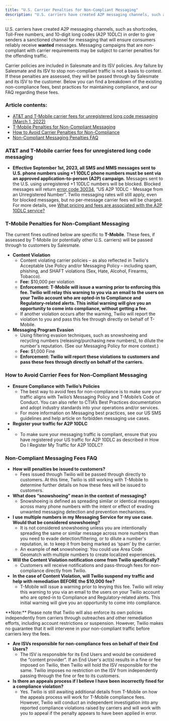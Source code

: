 ```yaml
---
title: "U.S. Carrier Penalties for Non-Compliant Messaging"
description: "U.S. carriers have created A2P messaging channels, such as shortcodes, Toll-Free numbers, and 10-digit long codes (A2P 10DLC) in order to give senders..."
---
```


U.S. carriers have created A2P messaging channels, such as shortcodes, Toll-Free numbers, and 10-digit long codes (A2P 10DLC) in order to give senders a sanctioned channel for messaging that will ensure consumers reliably receive **wanted** messages. Messaging campaigns that are non-compliant with carrier requirements may be subject to carrier penalties for the offending traffic.

Carrier policies are included in Salesmate and its ISV policies. Any failure by Salesmate and its ISV to stop non-compliant traffic is not a basis to contest. If these penalties are assessed, they will be passed through by Salesmate and its ISV to the customer. Below you can find a breakdown of the existing non-compliance fees, best practices for maintaining compliance, and our FAQ regarding these fees.

### Article contents:

*   [AT&T and T-Mobile carrier fees for unregistered long code messaging (March 1, 2022)](https://support.salesmate.io/hc/en-us/articles/22591280162329-U-S-Carrier-Penalties-for-Non-Compliant-Messaging#h_01H9MXFGQN8WFRW1GNN6GBPDQA)
*   [T-Mobile Penalties for Non-Compliant Messaging](https://support.salesmate.io/hc/en-us/articles/22591280162329-U-S-Carrier-Penalties-for-Non-Compliant-Messaging#h_01H9MXFSNDVM9DQ7CKP8K58N0D)
*   [How to Avoid Carrier Penalties for Non-Compliance](https://support.salesmate.io/hc/en-us/articles/22591280162329-U-S-Carrier-Penalties-for-Non-Compliant-Messaging#h_01H9MXG46KWP46GQFGJE8QTN5W)
*   [Non-Compliant Messaging Penalties FAQ](https://support.salesmate.io/hc/en-us/articles/22591280162329-U-S-Carrier-Penalties-for-Non-Compliant-Messaging#h_01H9MXGDG3ME8VZHSG1R81GFWS)

### **AT&T and T-Mobile carrier fees for unregistered long code messaging**

*   **Effective September 1st, 2023, all SMS and MMS messages sent to U.S. phone numbers using +1 10DLC phone numbers must be sent via an approved application-to-person (A2P) campaign.** Messages sent to the U.S. using unregistered +1 10DLC numbers will be blocked. Blocked messages will return [error code 30034](https://www.twilio.com/docs/api/errors/30034), “US A2P 10DLC - Message from an Unregistered Number”. Twilio messaging rates will still apply, even for blocked messages, but no per-message carrier fees will be charged. For more details, see [What pricing and fees are associated with the A2P 10DLC service?](https://support.salesmate.io/knowledge/articles/22590649559065/en-us?brand_id=1467849)

### **T-Mobile Penalties for Non-Compliant Messaging**

The current fines outlined below are specific to **T-Mobile**. These fees, if assessed by T-Mobile (or potentially other U.S. carriers) will be passed through to customers by Salesmate.

*   **Content Violation**
    *   Content violating carrier policies – as also reflected in Twilio's Acceptable Use Policy and/or Messaging Policy – including spam, phishing, and SHAFT violations (Sex, Hate, Alcohol, Firearms, Tobacco).
    *   **Fee:** $10,000 per violation
    *   **Enforcement: T-Mobile will issue a warning prior to enforcing this fee. Twilio will relay this warning to you via an email to the users on your Twilio account who are opted-in to Compliance and Regulatory-related alerts. This initial warning will give you an opportunity to come into compliance, without getting a fee.**
    *   If another violation occurs after the warning, Twilio will report the violation to you and pass this fee through directly on behalf of T-Mobile.
*   **Messaging Program Evasion**
    *   Using filtering evasion techniques, such as snowshoeing and recycling numbers (releasing/purchasing new numbers), to dilute the number's reputation. (See our Messaging Policy for more context.)
    *   **Fee:** $1,000 Fine
    *   **Enforcement: Twilio will report these violations to customers and pass these fees through directly on behalf of the carriers.**

### **How to Avoid Carrier Fees for Non-Compliant Messaging**

*   **Ensure Compliance with Twilio’s Policies**
    *   The best way to avoid fees for non-compliance is to make sure your traffic aligns with Twilio’s Messaging Policy and T-Mobile’s Code of Conduct. You can also refer to CTIA’s Best Practices documentation and adopt industry standards into your operations and/or services.
    *   For more information on Messaging best practices, see our US SMS guidelines and help article on forbidden messaging use cases.
*   **Register your traffic for A2P 10DLC**
*   *   To make sure your messaging traffic is compliant, ensure that you have registered your US traffic for A2P 10DLC as described in How Do I Register My Traffic for A2P 10DLC?

### **Non-Compliant Messaging Fees FAQ**

*   **How will penalties be issued to customers?**
    *   Fees issued through Twilio will be passed through directly to customers. At this time, Twilio is still working with T-Mobile to determine further details on how these fees will be issued to customers.
*   **What does “snowshoeing” mean in the context of messaging?**
    *   Snowshoeing is defined as spreading similar or identical messages across many phone numbers with the intent or effect of evading unwanted messaging detection and prevention mechanisms.
*   **I use multiple numbers in my Messaging Service for my use case. Would that be considered snowshoeing?**
    *   It is not considered snowshoeing unless you are intentionally spreading the same or similar message across more numbers than you need to evade detection/filtering, or to dilute a number's reputation, ie. to keep it from being marked as ‘spam’ by the carrier.
    *   An example of **not** snowshoeing: You could use Area Code Geomatch with multiple numbers to create localized experiences.
*   **Will the Content Violation notification come from Twilio specifically?**
    *   Customers will receive notifications and pass-through fees for non-compliance directly from Twilio.
*   **In the case of Content Violation, will Twilio suspend my traffic and help with remediation BEFORE the $10,000 fee?**
    *   T-Mobile will issue a warning prior to levying this fee. Twilio will relay this warning to you via an email to the users on your Twilio account who are opted-in to Compliance and Regulatory-related alerts. This initial warning will give you an opportunity to come into compliance.

<Note>
**Note:** Please note that Twilio will also enforce its own policies independently from carriers through outreaches and other remediation efforts, including account restrictions or suspension. However, Twilio makes no guarantee that it will intervene in your non-compliant traffic before carriers levy the fees.
</Note>

*   **Are ISVs responsible for non-compliance fees on behalf of their End Users?**
    *   The ISV is responsible for its End Users and would be considered the “content provider”. If an End User's act(s) results in a fine or fee imposed on Twilio, then Twilio will hold the ISV responsible for the same. Twilio imposes no restriction on the ISV from independently passing through the fine or fee to its customers.
*   **Is there an appeals process if I believe I have been incorrectly fined for a compliance violation?**
    *   Yes. Twilio is still awaiting additional details from T-Mobile on how the appeals process will work for T-Mobile compliance fees. However, Twilio will conduct an independent investigation into any reported compliance violations raised by carriers and will work with you to appeal if the penalty appears to have been applied in error.